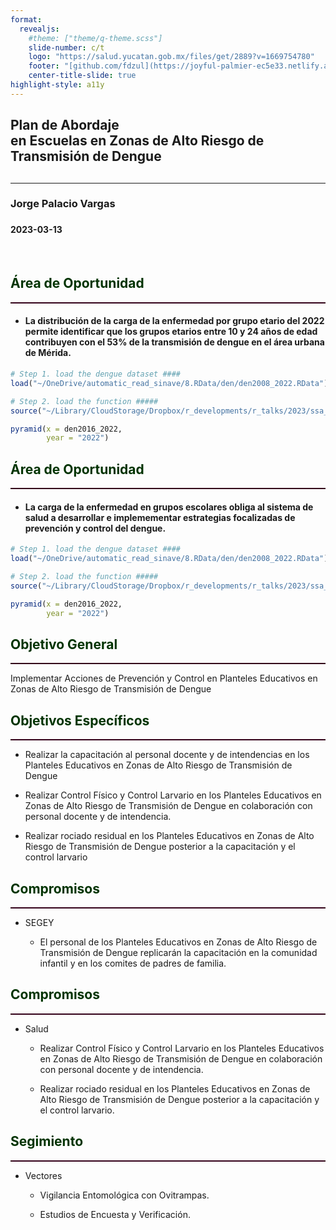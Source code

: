 ```yaml
---
format: 
  revealjs:
    #theme: ["theme/q-theme.scss"]
    slide-number: c/t
    logo: "https://salud.yucatan.gob.mx/files/get/2889?v=1669754780"
    footer: "[github.com/fdzul](https://joyful-palmier-ec5e33.netlify.app/talks/plan/#/)"
    center-title-slide: true
highlight-style: a11y
---
```


<h2>Plan de Abordaje<br>en Escuelas en Zonas de Alto Riesgo de Transmisión de Dengue</h2>

<h2>

</h2>

<hr>

<h3>Jorge Palacio Vargas</h3>

<h3></h3>

<h3>

</h3>

<h4>2023-03-13</h4>

<br>


## <span style="color:#003300;">Área de Oportunidad </span>
<hr style="height:2px;border-width:0;color:#330019;background-color:#330019">

::: {layout-ncol="2"}

- <h4>La distribución de la carga de la enfermedad por grupo etario del 2022 permite identificar que los grupos etarios entre 10 y 24 años de edad contribuyen con el 53% de la transmisión de dengue en el área urbana de Mérida.</h4>

```r
# Step 1. load the dengue dataset ####
load("~/OneDrive/automatic_read_sinave/8.RData/den/den2008_2022.RData")

# Step 2. load the function #####
source("~/Library/CloudStorage/Dropbox/r_developments/r_talks/2023/ssa_yucatan_talks/talks/vector_control_schools/piramyd_plot.R")

pyramid(x = den2016_2022,
        year = "2022")

```

:::


## <span style="color:#003300;">Área de Oportunidad </span>
<hr style="height:2px;border-width:0;color:#330019;background-color:#330019">

::: {layout-ncol="2"}

- <h4>La carga de la enfermedad en grupos escolares obliga al sistema de salud a desarrollar e implemementar estrategias focalizadas de prevención y control del dengue.</h4>

```r
# Step 1. load the dengue dataset ####
load("~/OneDrive/automatic_read_sinave/8.RData/den/den2008_2022.RData")

# Step 2. load the function #####
source("~/Library/CloudStorage/Dropbox/r_developments/r_talks/2023/ssa_yucatan_talks/talks/vector_control_schools/piramyd_plot.R")

pyramid(x = den2016_2022,
        year = "2022")

```

:::


## [Objetivo General]{style="color:#003300;"}
<hr style="height:2px;border-width:0;color:#330019;background-color:#330019">

Implementar Acciones de Prevención y Control en Planteles Educativos en Zonas de Alto Riesgo de Transmisión de Dengue

## [Objetivos Específicos]{style="color:#003300;"}
<hr style="height:2px;border-width:0;color:#330019;background-color:#330019">

- Realizar la capacitación al personal docente y de intendencias en los Planteles Educativos en Zonas de Alto Riesgo de Transmisión de Dengue

- Realizar Control Físico y Control Larvario en los Planteles Educativos en Zonas de Alto Riesgo de Transmisión de Dengue en colaboración con personal docente y de intendencia.

- Realizar rociado residual en los Planteles Educativos en Zonas de Alto Riesgo de Transmisión de Dengue posterior a la capacitación y el control larvario


## [Compromisos]{style="color:#003300;"}
<hr style="height:2px;border-width:0;color:#330019;background-color:#330019">

- SEGEY 

  - El personal de los Planteles Educativos en Zonas de Alto Riesgo de Transmisión de Dengue replicarán la capacitación en la comunidad infantil y en los comites de padres de familia.
  
  
## [Compromisos]{style="color:#003300;"}
<hr style="height:2px;border-width:0;color:#330019;background-color:#330019">

- Salud 

  - Realizar Control Físico y Control Larvario en los Planteles Educativos en Zonas de Alto Riesgo de Transmisión de Dengue en colaboración con personal docente y de intendencia.
  
  - Realizar rociado residual en los Planteles Educativos en Zonas de Alto Riesgo de Transmisión de Dengue posterior a la capacitación y el control larvario.


  
## [Segimiento]{style="color:#003300;"}
<hr style="height:2px;border-width:0;color:#330019;background-color:#330019">

- Vectores

   - Vigilancia Entomológica con Ovitrampas.
   
   - Estudios de Encuesta y Verificación.
   
   

  
